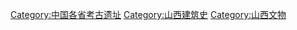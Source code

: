 [[Category:中国各省考古遗址|Category:中国各省考古遗址]]
[[Category:山西建筑史|Category:山西建筑史]]
[[Category:山西文物|Category:山西文物]]